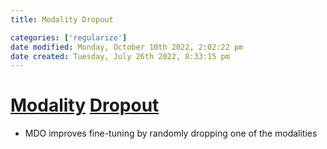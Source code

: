 ```yaml
---
title: Modality Dropout

categories: ['regularize']
date modified: Monday, October 10th 2022, 2:02:22 pm
date created: Tuesday, July 26th 2022, 8:33:15 pm
---
```


# [Modality](Modality.qmd) [Dropout](Dropout.qmd)
- MDO improves fine-tuning by randomly dropping one of the modalities



